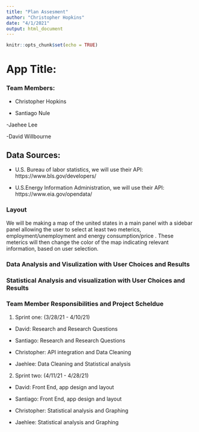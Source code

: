 ---
title: "Plan Assesment"
author: "Christopher Hopkins"
date: "4/1/2021"
output: html_document
---

```{r setup, include=FALSE}
knitr::opts_chunk$set(echo = TRUE)
```

# App Title: 

### Team Members:

- Christopher Hopkins

- Santiago Nule

-Jaehee Lee

-David Willbourne

## Data Sources:

- U.S. Bureau of labor statistics, we will use their API: https://www.bls.gov/developers/

- U.S.Energy Information Administration,  we will use their API: https://www.eia.gov/opendata/

### Layout

We will be making a map of the united states in a main panel with a sidebar panel allowing the user to select at least two meterics, employment/unemployment and energy consumption/price . These meterics will then change the color of the map indicating relevant information, based on user selection.

### Data Analysis and Visulization with User Choices and Results

### Statistical Analysis and visualization with User Choices and Results

### Team Member Responsibilities and Project Scheldue

1. Sprint one: (3/28/21 - 4/10/21)
  
  - David: Research and Research Questions
  
  - Santiago: Research and Research Questions
  
  - Christopher: API integration and Data Cleaning
  
  - Jaehlee: Data Cleaning and Statistical analysis

2. Sprint two: (4/11/21 - 4/28/21)

  - David: Front End, app design and layout
  
  - Santiago: Front End, app design and layout
  
  - Christopher: Statistical analysis and Graphing
  
  - Jaehlee: Statistical analysis and Graphing




